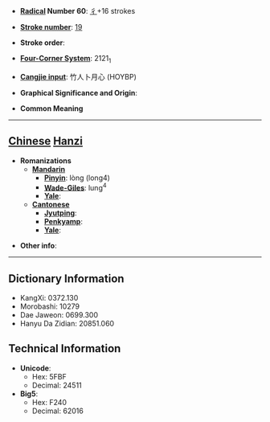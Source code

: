 * '''[[Wiktionary:Chinese radical index| Radical]] Number 60''': [[Wiktionary:Chinese radical index 彳|彳]]+16 strokes

* '''[[Wiktionary:Chinese total strokes index|Stroke number]]''': [[Wiktionary:Chinese total strokes index 19|19]]

* '''Stroke order''': 

* '''[[Wiktionary:Chinese four corner index|Four-Corner System]]''': 2121<sub>1</sub>

* '''[[Wiktionary:Chinese Cangjie index|Cangjie input]]''': 竹人卜月心 (HOYBP)

* '''Graphical Significance and Origin''': 

* '''Common Meaning'''

----

== [[Chinese]] [[Hanzi]] ==

* '''Romanizations'''
** '''[[Mandarin]]'''
*** '''[[Pinyin]]''': lòng (long4)
*** '''[[Wade-Giles]]''': lung<sup>4</sup>
*** '''[[Yale]]''': 
** '''[[Cantonese]]'''
*** '''[[Jyutping]]''':
*** '''[[Penkyamp]]''': 
*** '''[[Yale]]''': 

* '''Other info''': 

----

== Dictionary Information ==

* KangXi: 0372.130
* Morobashi: 10279
* Dae Jaweon: 0699.300
* Hanyu Da Zidian: 20851.060

== Technical Information ==

* '''Unicode''':
** Hex: 5FBF
** Decimal: 24511
* '''Big5''':
** Hex: F240
** Decimal: 62016